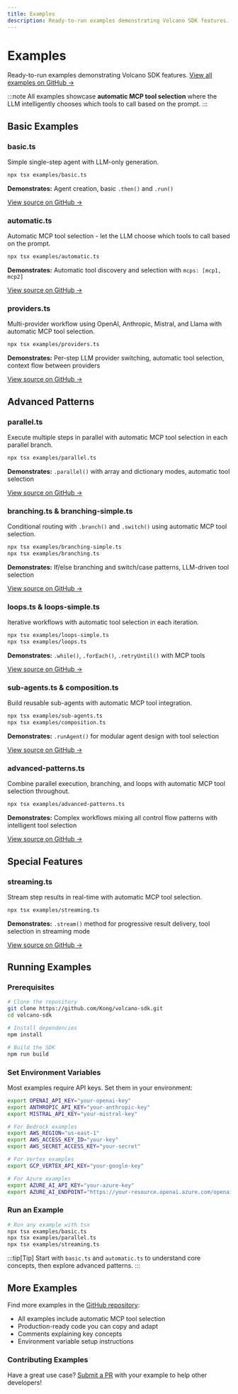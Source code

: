 ```yaml
---
title: Examples
description: Ready-to-run examples demonstrating Volcano SDK features. View all examples on GitHub.
---
```


# Examples

Ready-to-run examples demonstrating Volcano SDK features. [View all examples on GitHub →](https://github.com/Kong/volcano-sdk/tree/main/examples)

:::note
All examples showcase **automatic MCP tool selection** where the LLM intelligently chooses which tools to call based on the prompt.
:::

## Basic Examples

### basic.ts

Simple single-step agent with LLM-only generation.

```bash
npx tsx examples/basic.ts
```

**Demonstrates:** Agent creation, basic `.then()` and `.run()`

[View source on GitHub →](https://github.com/Kong/volcano-sdk/blob/main/examples/basic.ts)

### automatic.ts

Automatic MCP tool selection - let the LLM choose which tools to call based on the prompt.

```bash
npx tsx examples/automatic.ts
```

**Demonstrates:** Automatic tool discovery and selection with `mcps: [mcp1, mcp2]`

[View source on GitHub →](https://github.com/Kong/volcano-sdk/blob/main/examples/automatic.ts)

### providers.ts

Multi-provider workflow using OpenAI, Anthropic, Mistral, and Llama with automatic MCP tool selection.

```bash
npx tsx examples/providers.ts
```

**Demonstrates:** Per-step LLM provider switching, automatic tool selection, context flow between providers

[View source on GitHub →](https://github.com/Kong/volcano-sdk/blob/main/examples/providers.ts)

## Advanced Patterns

### parallel.ts

Execute multiple steps in parallel with automatic MCP tool selection in each parallel branch.

```bash
npx tsx examples/parallel.ts
```

**Demonstrates:** `.parallel()` with array and dictionary modes, automatic tool selection

[View source on GitHub →](https://github.com/Kong/volcano-sdk/blob/main/examples/parallel.ts)

### branching.ts & branching-simple.ts

Conditional routing with `.branch()` and `.switch()` using automatic MCP tool selection.

```bash
npx tsx examples/branching-simple.ts
npx tsx examples/branching.ts
```

**Demonstrates:** If/else branching and switch/case patterns, LLM-driven tool selection

[View source on GitHub →](https://github.com/Kong/volcano-sdk/blob/main/examples/branching.ts)

### loops.ts & loops-simple.ts

Iterative workflows with automatic tool selection in each iteration.

```bash
npx tsx examples/loops-simple.ts
npx tsx examples/loops.ts
```

**Demonstrates:** `.while()`, `.forEach()`, `.retryUntil()` with MCP tools

[View source on GitHub →](https://github.com/Kong/volcano-sdk/blob/main/examples/loops.ts)

### sub-agents.ts & composition.ts

Build reusable sub-agents with automatic MCP tool integration.

```bash
npx tsx examples/sub-agents.ts
npx tsx examples/composition.ts
```

**Demonstrates:** `.runAgent()` for modular agent design with tool selection

[View source on GitHub →](https://github.com/Kong/volcano-sdk/blob/main/examples/sub-agents.ts)

### advanced-patterns.ts

Combine parallel execution, branching, and loops with automatic MCP tool selection throughout.

```bash
npx tsx examples/advanced-patterns.ts
```

**Demonstrates:** Complex workflows mixing all control flow patterns with intelligent tool selection

[View source on GitHub →](https://github.com/Kong/volcano-sdk/blob/main/examples/advanced-patterns.ts)

## Special Features

### streaming.ts

Stream step results in real-time with automatic MCP tool selection.

```bash
npx tsx examples/streaming.ts
```

**Demonstrates:** `.stream()` method for progressive result delivery, tool selection in streaming mode

[View source on GitHub →](https://github.com/Kong/volcano-sdk/blob/main/examples/streaming.ts)

## Running Examples

### Prerequisites

```bash
# Clone the repository
git clone https://github.com/Kong/volcano-sdk.git
cd volcano-sdk

# Install dependencies
npm install

# Build the SDK
npm run build
```

### Set Environment Variables

Most examples require API keys. Set them in your environment:

```bash
export OPENAI_API_KEY="your-openai-key"
export ANTHROPIC_API_KEY="your-anthropic-key"
export MISTRAL_API_KEY="your-mistral-key"

# For Bedrock examples
export AWS_REGION="us-east-1"
export AWS_ACCESS_KEY_ID="your-key"
export AWS_SECRET_ACCESS_KEY="your-secret"

# For Vertex examples
export GCP_VERTEX_API_KEY="your-google-key"

# For Azure examples
export AZURE_AI_API_KEY="your-azure-key"
export AZURE_AI_ENDPOINT="https://your-resource.openai.azure.com/openai/responses"
```

### Run an Example

```bash
# Run any example with tsx
npx tsx examples/basic.ts
npx tsx examples/parallel.ts
npx tsx examples/streaming.ts
```

:::tip[Tip]
Start with `basic.ts` and `automatic.ts` to understand core concepts, then explore advanced patterns.
:::

## More Examples

Find more examples in the [GitHub repository](https://github.com/Kong/volcano-sdk/tree/main/examples):

- All examples include automatic MCP tool selection
- Production-ready code you can copy and adapt
- Comments explaining key concepts
- Environment variable setup instructions

### Contributing Examples

Have a great use case? [Submit a PR](https://github.com/Kong/volcano-sdk/pulls) with your example to help other developers!

